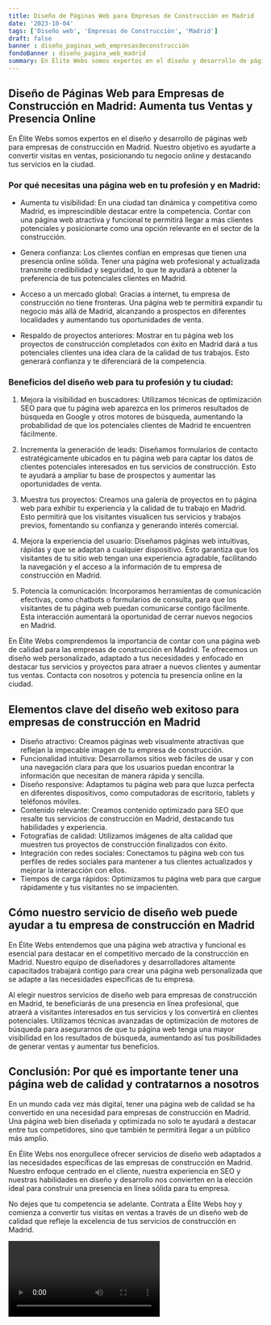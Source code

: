 ```yaml
---
title: Diseño de Páginas Web para Empresas de Construcción en Madrid
date: '2023-10-04'
tags: ['Diseño web', 'Empresas de Construcción', 'Madrid']
draft: false
banner : diseño_paginas_web_empresasdeconstrucción
fondoBanner : diseño_pagina_web_madrid
summary: En Élite Webs somos expertos en el diseño y desarrollo de páginas web para empresas de construcción en Madrid. Nuestro objetivo es ayudarte a convertir visitas en ventas, posicionando tu negocio online y destacando tus servicios en la ciudad.
---
```


## Diseño de Páginas Web para Empresas de Construcción en Madrid: Aumenta tus Ventas y Presencia Online

En Élite Webs somos expertos en el diseño y desarrollo de páginas web para empresas de construcción en Madrid. Nuestro objetivo es ayudarte a convertir visitas en ventas, posicionando tu negocio online y destacando tus servicios en la ciudad.

### Por qué necesitas una página web en tu profesión y en Madrid:

- Aumenta tu visibilidad: En una ciudad tan dinámica y competitiva como Madrid, es imprescindible destacar entre la competencia. Contar con una página web atractiva y funcional te permitirá llegar a más clientes potenciales y posicionarte como una opción relevante en el sector de la construcción.

- Genera confianza: Los clientes confían en empresas que tienen una presencia online sólida. Tener una página web profesional y actualizada transmite credibilidad y seguridad, lo que te ayudará a obtener la preferencia de tus potenciales clientes en Madrid.

- Acceso a un mercado global: Gracias a internet, tu empresa de construcción no tiene fronteras. Una página web te permitirá expandir tu negocio más allá de Madrid, alcanzando a prospectos en diferentes localidades y aumentando tus oportunidades de venta.

- Respaldo de proyectos anteriores: Mostrar en tu página web los proyectos de construcción completados con éxito en Madrid dará a tus potenciales clientes una idea clara de la calidad de tus trabajos. Esto generará confianza y te diferenciará de la competencia.

### Beneficios del diseño web para tu profesión y tu ciudad:

1. Mejora la visibilidad en buscadores: Utilizamos técnicas de optimización SEO para que tu página web aparezca en los primeros resultados de búsqueda en Google y otros motores de búsqueda, aumentando la probabilidad de que los potenciales clientes de Madrid te encuentren fácilmente.

2. Incrementa la generación de leads: Diseñamos formularios de contacto estratégicamente ubicados en tu página web para captar los datos de clientes potenciales interesados en tus servicios de construcción. Esto te ayudará a ampliar tu base de prospectos y aumentar las oportunidades de venta.

3. Muestra tus proyectos: Creamos una galería de proyectos en tu página web para exhibir tu experiencia y la calidad de tu trabajo en Madrid. Esto permitirá que los visitantes visualicen tus servicios y trabajos previos, fomentando su confianza y generando interés comercial.

4. Mejora la experiencia del usuario: Diseñamos páginas web intuitivas, rápidas y que se adaptan a cualquier dispositivo. Esto garantiza que los visitantes de tu sitio web tengan una experiencia agradable, facilitando la navegación y el acceso a la información de tu empresa de construcción en Madrid.

5. Potencia la comunicación: Incorporamos herramientas de comunicación efectivas, como chatbots o formularios de consulta, para que los visitantes de tu página web puedan comunicarse contigo fácilmente. Esta interacción aumentará la oportunidad de cerrar nuevos negocios en Madrid.

En Élite Webs comprendemos la importancia de contar con una página web de calidad para las empresas de construcción en Madrid. Te ofrecemos un diseño web personalizado, adaptado a tus necesidades y enfocado en destacar tus servicios y proyectos para atraer a nuevos clientes y aumentar tus ventas. Contacta con nosotros y potencia tu presencia online en la ciudad.

<GifSeo />

<Cta />

## Elementos clave del diseño web exitoso para empresas de construcción en Madrid

- Diseño atractivo: Creamos páginas web visualmente atractivas que reflejan la impecable imagen de tu empresa de construcción.
- Funcionalidad intuitiva: Desarrollamos sitios web fáciles de usar y con una navegación clara para que los usuarios puedan encontrar la información que necesitan de manera rápida y sencilla.
- Diseño responsive: Adaptamos tu página web para que luzca perfecta en diferentes dispositivos, como computadoras de escritorio, tablets y teléfonos móviles.
- Contenido relevante: Creamos contenido optimizado para SEO que resalte tus servicios de construcción en Madrid, destacando tus habilidades y experiencia.
- Fotografías de calidad: Utilizamos imágenes de alta calidad que muestren tus proyectos de construcción finalizados con éxito.
- Integración con redes sociales: Conectamos tu página web con tus perfiles de redes sociales para mantener a tus clientes actualizados y mejorar la interacción con ellos.
- Tiempos de carga rápidos: Optimizamos tu página web para que cargue rápidamente y tus visitantes no se impacienten.

## Cómo nuestro servicio de diseño web puede ayudar a tu empresa de construcción en Madrid

En Élite Webs entendemos que una página web atractiva y funcional es esencial para destacar en el competitivo mercado de la construcción en Madrid. Nuestro equipo de diseñadores y desarrolladores altamente capacitados trabajará contigo para crear una página web personalizada que se adapte a las necesidades específicas de tu empresa. 

Al elegir nuestros servicios de diseño web para empresas de construcción en Madrid, te beneficiarás de una presencia en línea profesional, que atraerá a visitantes interesados en tus servicios y los convertirá en clientes potenciales. Utilizamos técnicas avanzadas de optimización de motores de búsqueda para asegurarnos de que tu página web tenga una mayor visibilidad en los resultados de búsqueda, aumentando así tus posibilidades de generar ventas y aumentar tus beneficios.

## Conclusión: Por qué es importante tener una página web de calidad y contratarnos a nosotros

En un mundo cada vez más digital, tener una página web de calidad se ha convertido en una necesidad para empresas de construcción en Madrid. Una página web bien diseñada y optimizada no solo te ayudará a destacar entre tus competidores, sino que también te permitirá llegar a un público más amplio.

En Élite Webs nos enorgullece ofrecer servicios de diseño web adaptados a las necesidades específicas de las empresas de construcción en Madrid. Nuestro enfoque centrado en el cliente, nuestra experiencia en SEO y nuestras habilidades en diseño y desarrollo nos convierten en la elección ideal para construir una presencia en línea sólida para tu empresa.

No dejes que tu competencia se adelante. Contrata a Élite Webs hoy y comienza a convertir tus visitas en ventas a través de un diseño web de calidad que refleje la excelencia de tus servicios de construcción en Madrid.

<Video />

<CtaBot job='Empresas de Construcción' city='Madrid'/>

<Gmaps query='Madrid+españa+maps' />